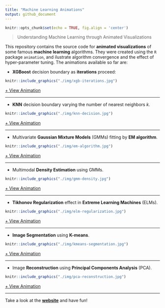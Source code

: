 ```yaml
---
title: "Machine Learning Animations"
output: github_document
---
```


```r
knitr::opts_chunk$set(echo = TRUE, fig.align = 'center')
```

> Understanding Machine Learning through Animated Visualizations 

This repository contains the source code for **animated visualizations** of some famous **machine learning** algorithms. They were created using the `R` package `animation`, and ilustrate algorithm convergence and the effect of hyper-parameter tuning. The animations available so far are:

- **XGBoost** decision boundary as **iterations** proceed:

```r
knitr::include_graphics("./img/xgb-iterations.jpg")
```

<a href="https://davpinto.github.io/ml-simulations/#gradient-boosting-machine-iterations" target="_blank">+ View Animation</a>

----

- **KNN** decision boundary varying the number of nearest neighbors $k$.

```r
knitr::include_graphics("./img/knn-decision.jpg")
```

<a href="https://davpinto.github.io/ml-simulations/#k-nearest-neighbors-classifier" target="_blank">+ View Animation</a>

----

- Multivariate **Gaussian Mixture Models** (GMMs) fitting by **EM algorithm**.

```r
knitr::include_graphics("./img/em-algorithm.jpg")
```

<a href="https://davpinto.github.io/ml-simulations/#expectation-maximization-algorithm" target="_blank">+ View Animation</a>

----

- Multimodal **Density Estimation** using GMMs.

```r
knitr::include_graphics("./img/gmm-density.jpg")
```

<a href="https://davpinto.github.io/ml-simulations/#gaussian-mixture-density" target="_blank">+ View Animation</a>

----

- **Tikhonov Regularization** effect in **Extreme Learning Machines** (ELMs).

```r
knitr::include_graphics("./img/elm-regularization.jpg")
```

<a href="https://davpinto.github.io/ml-simulations/#regularized-extreme-learning-machine" target="_blank">+ View Animation</a>

----

- **Image Segmentation** using **K-means**.

```r
knitr::include_graphics("./img/kmeans-segmentation.jpg")
```

<a href="https://davpinto.github.io/ml-simulations/#image-segmentation-with-k-means" target="_blank">+ View Animation</a>

----

- Image **Reconstruction** using **Principal Components Analysis** (PCA).

```r
knitr::include_graphics("./img/pca-reconstruction.jpg")
```

<a href="https://davpinto.github.io/ml-simulations/#image-reconstruction-with-principal-components-analysis" target="_blank">+ View Animation</a>

----

Take a look at the **[website](https://davpinto.github.io/ml-simulations)** and have fun!
